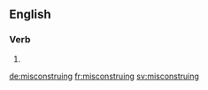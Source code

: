 ==English==

===Verb===
{{head|en}}

# {{present participle of|misconstrue|lang=en}}

[[de:misconstruing]]
[[fr:misconstruing]]
[[sv:misconstruing]]